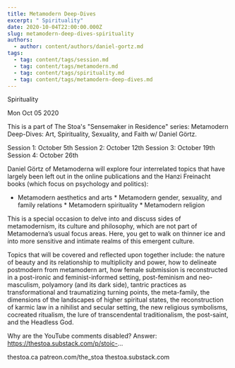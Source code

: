 ```yaml
---
title: Metamodern Deep-Dives
excerpt: " Spirituality"
date: 2020-10-04T22:00:00.000Z
slug: metamodern-deep-dives-spirituality
authors:
  - author: content/authors/daniel-gortz.md
tags:
  - tag: content/tags/session.md
  - tag: content/tags/metamodern.md
  - tag: content/tags/spirituality.md
  - tag: content/tags/metamodern-deep-dives.md
---
```




 Spirituality

Mon Oct 05 2020

This is a part of The Stoa's "Sensemaker in Residence" series: Metamodern Deep-Dives: Art, Spirituality, Sexuality, and Faith w/ Daniel Görtz.

Session 1: October 5th 
Session 2: October 12th
Session 3: October 19th
Session 4: October 26th

Daniel Görtz of Metamoderna will explore four interrelated topics that have largely been left out in the online publications and the Hanzi Freinacht books (which focus on psychology and politics):

* Metamodern aesthetics and arts * Metamodern gender, sexuality, and family relations * Metamodern spirituality * Metamodern religion

This is a special occasion to delve into and discuss sides of metamodernism, its culture and philosophy, which are not part of Metamoderna’s usual focus areas. Here, you get to walk on thinner ice and into more sensitive and intimate realms of this emergent culture. 

Topics that will be covered and reflected upon together include: the nature of beauty and its relationship to multiplicity and power, how to delineate postmodern from metamodern art, how female submission is reconstructed in a post-ironic and feminist-informed setting, post-feminism and neo-masculism, polyamory (and its dark side), tantric practices as transformational and traumatizing turning points, the meta-family, the dimensions of the landscapes of higher spiritual states, the reconstruction of karmic law in a nihilist and secular setting, the new religious symbolisms, cocreated ritualism, the lure of transcendental traditionalism, the post-saint, and the Headless God.

Why are the YouTube comments disabled? Answer: https://thestoa.substack.com/p/stoic-...

thestoa.ca
patreon.com/the_stoa
thestoa.substack.com


